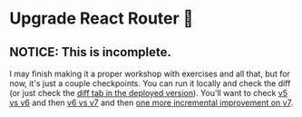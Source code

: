 # Upgrade React Router 🔼

## NOTICE: This is incomplete.

I may finish making it a proper workshop with exercises and all that, but for
now, it's just a couple checkpoints. You can run it locally and check the diff
(or just check the
[diff tab in the deployed version](https://upgrade-react-router.epicweb.dev/diff)).
You'll want to check
[v5 vs v6](https://upgrade-react-router.epicweb.dev/diff?app1=01.01.problem&app2=50.01.problem)
and then
[v6 vs v7](https://upgrade-react-router.epicweb.dev/diff?app1=50.01.problem&app2=99.01.problem)
and then
[one more incremental improvement on v7](https://upgrade-react-router.epicweb.dev/diff?app1=99.01.problem&app2=99.01.solution).
